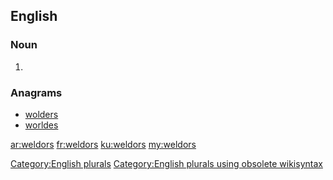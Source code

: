 ==English==

===Noun===
{{head|en}}

# {{plural of|weldor}}

===Anagrams===
* [[wolders#English|wolders]]
* [[worldes#English|worldes]]

[[Category:English plurals]][[Category:English plurals using obsolete wikisyntax]]

[[ar:weldors]]
[[fr:weldors]]
[[ku:weldors]]
[[my:weldors]]